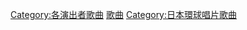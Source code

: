 {{DEFAULTSORT:Greeeen}}
[[Category:各演出者歌曲|Category:各演出者歌曲]]
[[Category:GReeeeN|歌曲]]
[[Category:日本環球唱片歌曲|Category:日本環球唱片歌曲]]